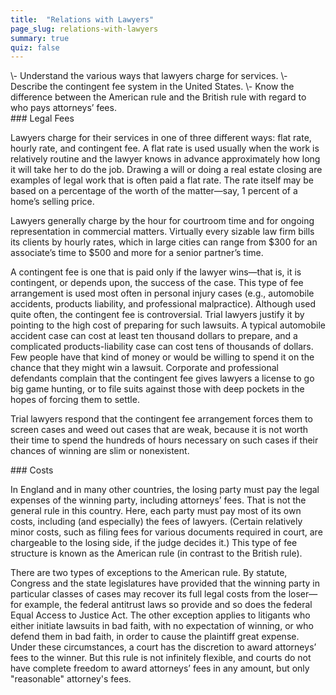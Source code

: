 ```yaml
---
title:  "Relations with Lawyers"
page_slug: relations-with-lawyers
summary: true
quiz: false
---
```

<div className="content-chunk" data-subsection-id = "learning-objectives-51pt">
<Info title="LEARNING OBJECTIVES">\- Understand the various ways that lawyers charge for services.  
\- Describe the contingent fee system in the United States.  
\- Know the difference between the American rule and the British rule with regard to who pays attorneys’ fees.</Info>
</div>
<div className="content-chunk" data-subsection-id = "Legal-Fees-348t">
### Legal Fees

  
Lawyers charge for their services in one of three different ways: flat rate, hourly rate, and contingent fee. A flat rate is used usually when the work is relatively routine and the lawyer knows in advance approximately how long it will take her to do the job. Drawing a will or doing a real estate closing are examples of legal work that is often paid a flat rate. The rate itself may be based on a percentage of the worth of the matter—say, 1 percent of a home’s selling price.

Lawyers generally charge by the hour for courtroom time and for ongoing representation in commercial matters. Virtually every sizable law firm bills its clients by hourly rates, which in large cities can range from \$300 for an associate’s time to \$500 and more for a senior partner’s time.

A contingent fee is one that is paid only if the lawyer wins—that is, it is contingent, or depends upon, the success of the case. This type of fee arrangement is used most often in personal injury cases (e.g., automobile accidents, products liability, and professional malpractice). Although used quite often, the contingent fee is controversial. Trial lawyers justify it by pointing to the high cost of preparing for such lawsuits. A typical automobile accident case can cost at least ten thousand dollars to prepare, and a complicated products-liability case can cost tens of thousands of dollars. Few people have that kind of money or would be willing to spend it on the chance that they might win a lawsuit. Corporate and professional defendants complain that the contingent fee gives lawyers a license to go big game hunting, or to file suits against those with deep pockets in the hopes of forcing them to settle.

Trial lawyers respond that the contingent fee arrangement forces them to screen cases and weed out cases that are weak, because it is not worth their time to spend the hundreds of hours necessary on such cases if their chances of winning are slim or nonexistent.
</div>
<div className="content-chunk" data-subsection-id = "Costs-349t">
### Costs

  
In England and in many other countries, the losing party must pay the legal expenses of the winning party, including attorneys’ fees. That is not the general rule in this country. Here, each party must pay most of its own costs, including (and especially) the fees of lawyers. (Certain relatively minor costs, such as filing fees for various documents required in court, are chargeable to the losing side, if the judge decides it.) This type of fee structure is known as the American rule (in contrast to the British rule).

There are two types of exceptions to the American rule. By statute, Congress and the state legislatures have provided that the winning party in particular classes of cases may recover its full legal costs from the loser—for example, the federal antitrust laws so provide and so does the federal Equal Access to Justice Act. The other exception applies to litigants who either initiate lawsuits in bad faith, with no expectation of winning, or who defend them in bad faith, in order to cause the plaintiff great expense. Under these circumstances, a court has the discretion to award attorneys’ fees to the winner. But this rule is not infinitely flexible, and courts do not have complete freedom to award attorneys’ fees in any amount, but only "reasonable" attorney's fees.
</div>
